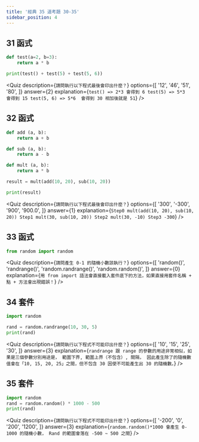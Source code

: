 ```yaml
---
title: '經典 35 道考題 30-35'
sidebar_position: 4
---
```


## 31 函式
```python
def test(a=2, b=3):
    return a * b

print(test() + test(5) + test(5, 6))
```
<Quiz
  description={`請問執行以下程式最後會印出什麼？`}
  options={[
    '12',
    '46',
    '51',
    '80',
  ]}
  answer={2}
  explanation={`
  test() => 2*3 會得到 6
  test(5) => 5*3  會得到 15
  test(5, 6) => 5*6  會得到 30
  相加後就是 51
  `}
/>


## 32 函式
```python
def add (a, b):
    return a + b

def sub (a, b):
    return a - b

def mult (a, b):
    return a * b

result = mult(add(10, 20), sub(10, 20))

print(result)
```
<Quiz
  description={`請問執行以下程式最後會印出什麼？`}
  options={[
    '300',
    '-300',
    '900',
    '900.0',
  ]}
  answer={1}
  explanation={`
Step0 mult(add(10, 20), sub(10, 20))
Step1 mult(30, sub(10, 20))
Step2 mult(30, -10)
Step3 -300
  `}
/>


## 33 函式
```python
from random import random
```
<Quiz
  description={`請問產生 0-1 的隨機小數該執行？`}
  options={[
    'random()',
    'randrange()',
    'random.randrange()',
    'random.random()',
  ]}
  answer={0}
  explanation={`用 from import 語法會直接載入套件底下的方法，如果直接用套件名稱 + 點 + 方法會出現錯誤！`}
/>


## 34 套件
```python
import random

rand = random.randrange(10, 30, 5)
print(rand)
```
<Quiz
  description={`請問執行以下程式不可能印出什麼？`}
  options={[
    '10',
    '15',
    '25',
    '30',
  ]}
  answer={3}
  explanation={`
randrange 跟 range 的參數的用途非常相似，如果是三個參數分別用途是，
範圍下界, 範圍上界（不包含）, 間隔，
因此產生除了的隨機數值會在「10, 15, 20, 25」之間，但不包含 30 因使不可能產生出 30 的隨機數。
  `}
/>



## 35 套件
```python
import random
rand = random.random() * 1000 - 500
print(rand)
```
<Quiz
  description={`請問執行以下程式不可能印出什麼？`}
  options={[
    '-200',
    '0',
    '200',
    '1200',
  ]}
  answer={3}
  explanation={`
random.random()*1000 會產生 0-1000 的隨機小數，
Rand 的範圍會落在 -500 ~ 500 之間
  `}
/>
